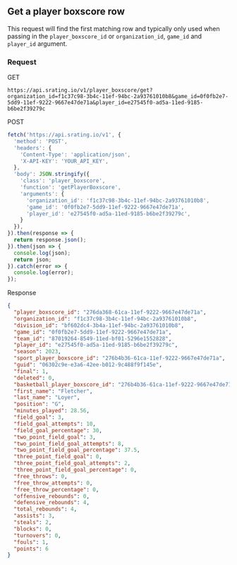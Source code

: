 ## Get a player boxscore row

This request will find the first matching row and typically only used when passing in the `player_boxscore_id` or `organization_id`, `game_id` and `player_id` argument.

### Request

GET

```console
https://api.srating.io/v1/player_boxscore/get?organization_id=f1c37c98-3b4c-11ef-94bc-2a93761010b8&game_id=0f0fb2e7-5dd9-11ef-9222-9667e47de71a&player_id=e27545f0-ad5a-11ed-9185-b6be2f39279c
```

POST
```js {5} copy filename="javascript"
fetch('https://api.srating.io/v1', {
  'method': 'POST',
  'headers': {
    'Content-Type': 'application/json',
    'X-API-KEY': 'YOUR_API_KEY',
  },
  'body': JSON.stringify({
    'class': 'player_boxscore',
    'function': 'getPlayerBoxscore',
    'arguments': {
      'organization_id': 'f1c37c98-3b4c-11ef-94bc-2a93761010b8',
      'game_id': '0f0fb2e7-5dd9-11ef-9222-9667e47de71a',
      'player_id': 'e27545f0-ad5a-11ed-9185-b6be2f39279c',
    }
  }),
}).then(response => {
  return response.json();
}).then(json => {
  console.log(json);
  return json;
}).catch(error => {
  console.log(error);
});
```

Response
```json
{
  "player_boxscore_id": "276da368-61ca-11ef-9222-9667e47de71a",
  "organization_id": "f1c37c98-3b4c-11ef-94bc-2a93761010b8",
  "division_id": "bf602dc4-3b4a-11ef-94bc-2a93761010b8",
  "game_id": "0f0fb2e7-5dd9-11ef-9222-9667e47de71a",
  "team_id": "87019264-8549-11ed-bf01-5296e1552828",
  "player_id": "e27545f0-ad5a-11ed-9185-b6be2f39279c",
  "season": 2023,
  "sport_player_boxscore_id": "276b4b36-61ca-11ef-9222-9667e47de71a",
  "guid": "06302c9e-e3a6-42ee-b012-9c488f9f145e",
  "final": 1,
  "deleted": 0,
  "basketball_player_boxscore_id": "276b4b36-61ca-11ef-9222-9667e47de71a",
  "first_name": "Fletcher",
  "last_name": "Loyer",
  "position": "G",
  "minutes_played": 28.56,
  "field_goal": 3,
  "field_goal_attempts": 10,
  "field_goal_percentage": 30,
  "two_point_field_goal": 3,
  "two_point_field_goal_attempts": 8,
  "two_point_field_goal_percentage": 37.5,
  "three_point_field_goal": 0,
  "three_point_field_goal_attempts": 2,
  "three_point_field_goal_percentage": 0,
  "free_throws": 0,
  "free_throw_attempts": 0,
  "free_throw_percentage": 0,
  "offensive_rebounds": 0,
  "defensive_rebounds": 4,
  "total_rebounds": 4,
  "assists": 3,
  "steals": 2,
  "blocks": 0,
  "turnovers": 0,
  "fouls": 1,
  "points": 6
}
```

